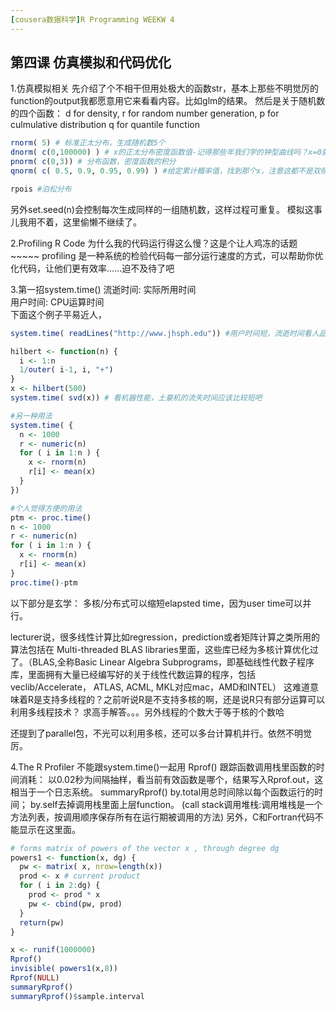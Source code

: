 ```yaml
---
[cousera数据科学]R Programming WEEKW 4
---
```


## 第四课 仿真模拟和代码优化

1.仿真模拟相关
先介绍了个不相干但用处极大的函数str，基本上那些不明觉厉的function的output我都愿意用它来看看内容。比如glm的结果。
然后是关于随机数的四个函数：
d for density,
r for random number generation,
p for culmulative distribution
q for quantile function
```r
rnorm( 5) # 标准正太分布，生成随机数5个
dnorm( c(0,100000) ) # x的正太分布密度函数值-记得那些年我们学的钟型曲线吗？x=0就是钟的顶点
pnorm( c(0,3)) # 分布函数，密度函数的积分
qnorm( c( 0.5, 0.9, 0.95, 0.99) ) #给定累计概率值，找到那个x，注意这都不是双侧概率哈

rpois #泊松分布
```

另外set.seed(n)会控制每次生成同样的一组随机数，这样过程可重复。
模拟这事儿我用不着，这里偷懒不继续了。

2.Profiling R Code
为什么我的代码运行得这么慢？这是个让人鸡冻的话题~~~~~
profiling 是一种系统的检验代码每一部分运行速度的方式，可以帮助你优化代码，让他们更有效率……迫不及待了吧

3.第一招system.time()
流逝时间: 实际所用时间   
用户时间: CPU运算时间   
下面这个例子平易近人，
```r
system.time( readLines("http://www.jhsph.edu")) #用户时间短，流逝时间看人品和网速

hilbert <- function(n) {
  i <- 1:n
  1/outer( i-1, i, "+")
}
x <- hilbert(500)
system.time( svd(x)) # 看机器性能，土豪机的流失时间应该比较短吧

#另一种用法
system.time( {
  n <- 1000
  r <- numeric(n)
  for ( i in 1:n ) {
    x <- rnorm(n)
    r[i] <- mean(x)
  }
})

#个人觉得方便的用法
ptm <- proc.time()
n <- 1000
r <- numeric(n)
for ( i in 1:n ) {
  x <- rnorm(n)
  r[i] <- mean(x)
}
proc.time()-ptm


```

以下部分是玄学：
多核/分布式可以缩短elapsted time，因为user time可以并行。

lecturer说，很多线性计算比如regression，prediction或者矩阵计算之类所用的算法包括在 Multi-threaded BLAS libraries里面，这些库已经为多核计算优化过了。（BLAS,全称Basic Linear Algebra Subprograms，即基础线性代数子程序库，里面拥有大量已经编写好的关于线性代数运算的程序，包括veclib/Accelerate， ATLAS, ACML, MKL对应mac，AMD和INTEL）
这难道意味着R是支持多线程的？之前听说R是不支持多核的啊，还是说R只有部分运算可以利用多线程技术？
求高手解答。。。另外线程的个数大于等于核的个数哈

还提到了parallel包，不光可以利用多核，还可以多台计算机并行。依然不明觉厉。


4.The R Profiler
不能跟system.time()一起用
Rprof() 跟踪函数调用栈里函数的时间消耗：
以0.02秒为间隔抽样，看当前有效函数是哪个，结果写入Rprof.out，这相当于一个日志系统。
summaryRprof()  by.total用总时间除以每个函数运行的时间； by.self去掉调用栈里面上层function。
(call stack调用堆栈:调用堆栈是一个方法列表，按调用顺序保存所有在运行期被调用的方法)
另外，C和Fortran代码不能显示在这里面。

```r
# forms matrix of powers of the vector x , through degree dg
powers1 <- function(x, dg) {
  pw <- matrix( x, nrow=length(x))
  prod <- x # current product
  for ( i in 2:dg) {
    prod <- prod * x
    pw <- cbind(pw, prod)
  }
  return(pw)
}

x <- runif(1000000)
Rprof()
invisible( powers1(x,8))
Rprof(NULL)
summaryRprof()
summaryRprof()$sample.interval

```


